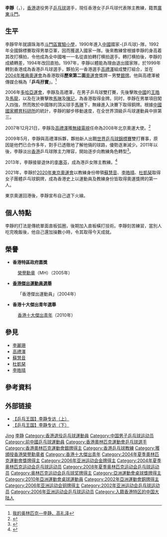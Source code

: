 {{otheruses|李靜}}
{{noteTA
|G1 = Table Tennis
|G2 = Unit
}}
{{Infobox 乒乓球
| playername= 李靜
| image=
| imagesize= 230px
| caption =  
| fullname = 李靜
| nicknames =  
| hrank= 第10位（2008年6月）<ref name="ITTF ranking">[http://www.ittf.com/ittf_ranking/world_ranking_per_name.asp?FormName=Search&FormAction=search&s_vName=li+ching&s_Gender=M&Siniors=1&U18=&U21=&U15= ITTF World ranking World ranking Record for LI Ching (HKG)] {{webarchive|url=https://web.archive.org/web/20160306150048/http://www.ittf.com/ittf_ranking/world_ranking_per_name.asp?FormName=Search&FormAction=search&s_vName=li+ching&s_Gender=M&Siniors=1&U18=&U21=&U15= |date=2016-03-06 }} {{en}}</ref>
| club = [[八一大商乒乓球俱乐部|八一大商]]（2006）
| nationality = {{CHN-HKG}}
| playingstyle = 
| birthdate = {{birth date and age|1975|3|7}}<ref name="廣州亞運">{{Cite web |url=http://www.gz2010.cn/info/CHN_CHN/ZB/ZBB101A_TT@@@@@@@@@@@@@@@CHN_number=215943.html |title=2010年廣州亞運會官方網站 乒乓球 - 李静 - 简历 |access-date=2010-12-26 |archive-date=2010-11-17 |archive-url=https://web.archive.org/web/20101117021633/http://www.gz2010.cn/info/CHN_CHN/ZB/ZBB101A_TT@@@@@@@@@@@@@@@CHN_number=215943.html |dead-url=no }}</ref>
| birthplace = {{PRC}}[[廣東省|廣東省]][[珠海市|珠海市]][[斗門區|斗門縣]]
| height = {{height|m=1.65}}<ref name="廣州亞運"/>
| weight = {{weight|kg=56}}<ref name="廣州亞運"/>
| deathdate = 
| deathplace =
| medaltemplates=
{{MedalSport | 男子[[乒乓球|乒乓球]]}}
{{MedalCountry|{{HKG}}}}
{{MedalCompetition|[[奧林匹克運動會|奧林匹克運動會]]}}
{{MedalSilver |[[2004年夏季奧林匹克運動會|2004年 雅典]]|[[2004年夏季奧林匹克運動會乒乓球比賽|男子雙打]]}}
{{MedalCompetition|[[世界乒乓球锦标赛|世界乒乓球锦标赛]]}}
{{MedalBronze|[[2006年世界乒乓球團體錦標賽|2006年 不來梅]]|男子團體}}
{{MedalBronze|[[2007年世界乒乓球錦標賽|2007年 萨格勒布]]|男子双打}}
{{MedalCompetition|[[亞洲運動會|亞洲運動會]]}}
{{MedalGold |[[2006年亞洲運動會|2006年 多哈]]|雙打}}
}}

'''李靜'''{{MH}}（{{lang-en|Li Ching}}，{{bd|1975年|3月7日}}），[[香港|香港]]退役男子[[乒乓球|乒乓球]]選手，現任香港女子乒乓球代表隊主教練，籍貫[[廣東|廣東]][[斗门区|斗門]]。

== 生平 ==
李靜早年就讀珠海市[[斗門區實驗小學|斗門區實驗小學]]，1990年進入[[中國|中國]]國家-{乒乓球}-隊，1992年全國錦標賽取得男單亞軍，因而獲選入國家一隊。後來教練曾根據李靜的身高着其改打横拍，令他成為全中國唯一一名從直拍轉打横拍選手。轉打横拍後，李靜的成績轉差，1994年改回直拍。1997年，李靜以體能為理由退出國家隊，於1999年轉到香港成為香港乒乓球選手，夥拍另一香港選手[[高禮澤|高禮澤]]組成雙打組合，並在[[2004年雅典奧運會|2004年雅典奧運會]]為香港取得'''歷來第二面'''[[奧運會|奧運會]]獎牌－男雙[[銀牌|銀牌]]。他與高禮澤被傳媒合稱為「'''乒乓孖寶'''」。<ref>[http://space.tv.cctv.com/video/VIDE1204210163000381 我的奥林匹克—李静、高礼泽]{{dead link|date=2018年1月 |bot=InternetArchiveBot |fix-attempted=yes }}</ref>

2006年[[2006年亚洲运动会|多哈亞運會]]，李靜及高禮澤，在男子乒乓球雙打賽，先後擊敗[[中國|中國]]的[[王皓_(乒乓球运动员)|王皓]]及[[馬龍_(乒乓球運動員)|馬龍]]，以及在決賽擊敗[[馬琳|馬琳]]及[[陳玘|陳玘]]，為香港取得金牌。同时，李靜在男單項目闖入四強，然而敗於中國隊的頂尖球手[[馬琳|馬琳]]下，無緣進入決賽下取得銅牌。根據[[中國國家體育科研所|中國國家體育科研所]]的統計，李靜的腳步移動速度，在全世界頂級乒乓球運動員中排第三。

2007年12月21日，李靜及[[高禮澤|高禮澤]]獲[[電視廣播有限公司|無綫電視]]任命為2008年北京奧運大使。<ref>{{cite news |url=http://sports.people.com.cn/BIG5/22155/22156/6690664.html |dead-url=yes |archive-url=https://web.archive.org/web/20190520130557/http://sports.people.com.cn/BIG5/22155/22156/6690664.html |title=靚麗劉璇成亞視奧運大使 將為香港解說體操 |author=陳靜怡 |work=華奧星空 |publisher=[[人民网|人民网]]體育版 |date=2007-12-24 |archive-date=2019-05-20 |access-date=2021-09-26 |language=zh-hant }}</ref>

2009年5月，李靜與高禮澤拆夥，夥拍新人出戰[[世界乒乓球錦標賽|世界乒乓球錦標賽]]雙打賽事，原因是他們已合作多年，對手已透徹地了解他倆的球路，優勢逐漸減少。2011年以後，李靜淡出[[香港|香港]]乒乓球隊主力陣容，開始逐步向教練角色轉型<ref>{{cite news |url=http://news.xinhuanet.com/sports/2012-02/22/c_122740693.htm |dead-url=yes |archive-url=https://web.archive.org/web/20131207182800/http://news.xinhuanet.com/sports/2012-02/22/c_122740693.htm |title=高礼泽、李静淡出中国香港乒乓球队 |author1=黄杰 |author2=蔺娟 |publisher=[[新华网|新华网]] |date=2012-02-22 |archive-date=2013-12-07 |access-date=2021-09-26 |language=zh-hant }}</ref>。

2013年，李靜接替退休的[[李惠芬|李惠芬]]，成為港乒女隊主教練。<ref>{{Cite web |url=http://www.hktta.org.hk/cgi-bin/display/news.cgi?news=711 |title=港隊歡送教練暨祝捷晚會 |access-date=2013-05-28 |archive-date=2020-11-23 |archive-url=https://web.archive.org/web/20201123162654/https://www.hktta.org.hk/cgi-bin/display/news.cgi?news=711 |dead-url=no }}</ref>

2021年，李靜於[[2020年東京奧運會|2020年東京奧運會]]以教練身份帶領[[蘇慧音|蘇慧音]]、[[李皓晴|李皓晴]]、[[杜凱琹|杜凱琹]]取得女子團體乒乓球銅牌，成為香港史上以運動員及教練身份皆取得奧運獎牌的第一人。

東京奧運回港後，李靜宣布自己退下火線。

== 個人特點 ==
李靜的打法是傳統單面直板弧圈，後期加入直板橫打技術。李靜刻苦練習，當別人吃完晚飯後，他自己還加操數小時，令其取得今天成就。

== 榮譽 ==
*'''香港特區政府嘉獎'''
:[[榮譽勳章_(香港)|榮譽勳章]]（MH）（2005年）

*'''[[香港傑出運動員選舉|香港傑出運動員選舉]]'''
:「香港傑出運動員」（2004年）

*'''香港十大傑出青年選舉'''
:[[香港十大傑出青年|香港十大傑出青年]]（2010年）

== 參見 ==
* [[李麗珊|李麗珊]]
* [[高禮澤|高禮澤]]
* [[蘇慧音|蘇慧音]]
* [[杜凱琹|杜凱琹]]
* [[李皓晴|李皓晴]]

== 參考資料 ==
{{Reflist}}

== 外部链接 ==
* [http://www.tudou.com/programs/view/pbb-05MKTr8 【乒乓王国】李静专访（上）] {{Wayback|url=http://www.tudou.com/programs/view/pbb-05MKTr8 |date=20160308072725 }}
* [http://www.tudou.com/programs/view/mv5GyeALq08 【乒乓王国】李静专访（下）] {{Wayback|url=http://www.tudou.com/programs/view/mv5GyeALq08 |date=20160308231704 }}

{{HKGin2008SummerOlympics}}
{{香港乒乓球}}
{{亚洲乒乓球锦标赛男子双打冠军}}
{{亚洲运动会乒乓球比赛男子双打冠军}}

{{Authority control}}
{{DEFAULTSORT:Li Ching}}
[[Category:李姓|Jing]]
[[Category:珠海人|李静]]
[[Category:香港退役乒乓球運動員|Category:香港退役乒乓球運動員]]
[[Category:中国男子乒乓球运动员|Category:中国男子乒乓球运动员]]
[[Category:前中國乒乓球運動員|Category:前中國乒乓球運動員]]
[[Category:香港奧林匹克運動會乒乓球選手|Category:香港奧林匹克運動會乒乓球選手]]
[[Category:香港奧林匹克運動會銀牌得主|Category:香港奧林匹克運動會銀牌得主]]
[[Category:香港乒乓球教練|Category:香港乒乓球教練]]
[[Category:獲頒授香港榮譽勳章者|Category:獲頒授香港榮譽勳章者]]
[[Category:香港十大傑出青年|Category:香港十大傑出青年]]
[[Category:2004年夏季奧林匹克運動會獎牌得主|Category:2004年夏季奧林匹克運動會獎牌得主]]
[[Category:2006年亚洲运动会金牌得主|Category:2006年亚洲运动会金牌得主]]
[[Category:2004年夏季奥林匹克运动会乒乓球运动员|Category:2004年夏季奥林匹克运动会乒乓球运动员]]
[[Category:2008年夏季奥林匹克运动会乒乓球运动员|Category:2008年夏季奥林匹克运动会乒乓球运动员]]
[[Category:奥林匹克运动会乒乓球奖牌得主|Category:奥林匹克运动会乒乓球奖牌得主]]
[[Category:亞洲運動會桌球獎牌得主|Category:亞洲運動會桌球獎牌得主]]
[[Category:2010年亞洲運動會桌球運動員|Category:2010年亞洲運動會桌球運動員]]
[[Category:2002年亞洲運動會銅牌得主|Category:2002年亞洲運動會銅牌得主]]
[[Category:2006年亚洲运动会铜牌得主|Category:2006年亚洲运动会铜牌得主]]
[[Category:2002年亚洲运动会乒乓球运动员|Category:2002年亚洲运动会乒乓球运动员]]
[[Category:2006年亚洲运动会乒乓球运动员|Category:2006年亚洲运动会乒乓球运动员]]
[[Category:入籍香港特区的中国大陆人|Category:入籍香港特区的中国大陆人]]